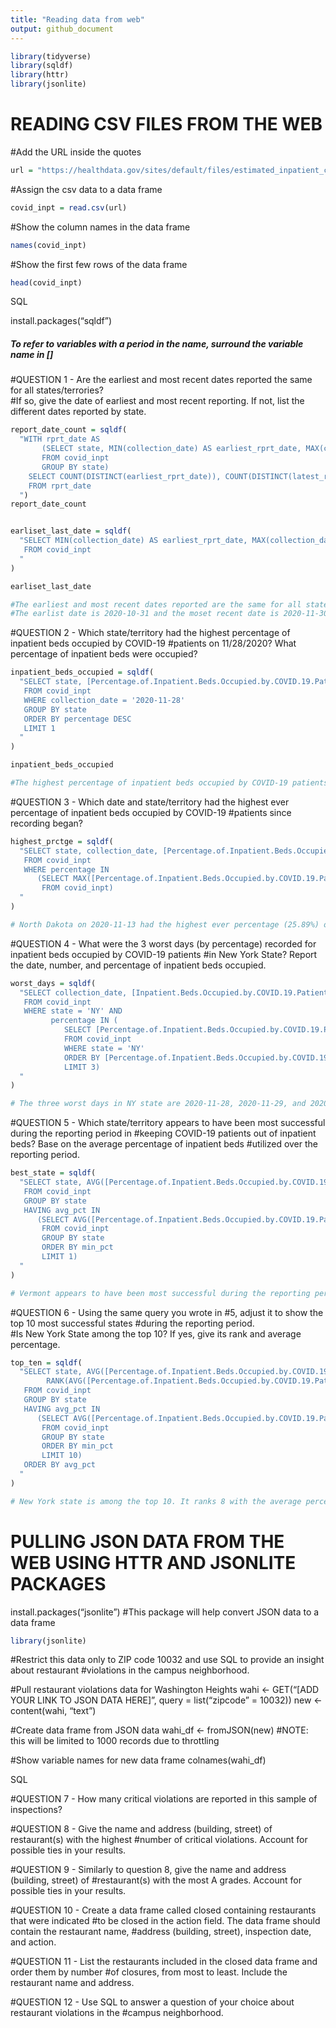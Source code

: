 ```yaml
---
title: "Reading data from web"
output: github_document
---
```

```r
library(tidyverse)
library(sqldf)
library(httr)
library(jsonlite)
```


##################################
# READING CSV FILES FROM THE WEB #
##################################

#Add the URL inside the quotes

```r
url = "https://healthdata.gov/sites/default/files/estimated_inpatient_covid_20201201%201933.csv"
```


#Assign the csv data to a data frame
```r
covid_inpt = read.csv(url)
```


#Show the column names in the data frame
```r
names(covid_inpt)
```


#Show the first few rows of the data frame
```r
head(covid_inpt)
```


####################### SQL #######################

install.packages("sqldf")


##### To refer to variables with a period in the name, surround the variable name in [] #####

#QUESTION 1 - Are the earliest and most recent dates reported the same for all states/terrories?  
#If so, give the date of earliest and most recent reporting.  If not, list the different dates reported by state.
```r
report_date_count = sqldf(
  "WITH rprt_date AS 
       (SELECT state, MIN(collection_date) AS earliest_rprt_date, MAX(collection_date) AS latest_rprt_date
       FROM covid_inpt
       GROUP BY state)
    SELECT COUNT(DISTINCT(earliest_rprt_date)), COUNT(DISTINCT(latest_rprt_date))
    FROM rprt_date
  ") 
report_date_count


earliset_last_date = sqldf(
  "SELECT MIN(collection_date) AS earliest_rprt_date, MAX(collection_date) AS latest_rprt_date
   FROM covid_inpt
  "
)

earliset_last_date

#The earliest and most recent dates reported are the same for all states/terrories. 
#The earlist date is 2020-10-31 and the moset recent date is 2020-11-30. 
```



#QUESTION 2 - Which state/territory had the highest percentage of inpatient beds occupied by COVID-19
#patients on 11/28/2020?  What percentage of inpatient beds were occupied?

```r
inpatient_beds_occupied = sqldf(
  "SELECT state, [Percentage.of.Inpatient.Beds.Occupied.by.COVID.19.Patients.Estimated] AS percentage
   FROM covid_inpt
   WHERE collection_date = '2020-11-28'
   GROUP BY state
   ORDER BY percentage DESC
   LIMIT 1
  "
)

inpatient_beds_occupied

#The highest percentage of inpatient beds occupied by COVID-19 patients on 11/28/2020 is 23.13% in North Dakota. 
```


#QUESTION 3 - Which date and state/territory had the highest ever percentage of inpatient beds occupied by COVID-19
#patients since recording began?

```r
highest_prctge = sqldf(
  "SELECT state, collection_date, [Percentage.of.Inpatient.Beds.Occupied.by.COVID.19.Patients.Estimated] AS percentage
   FROM covid_inpt
   WHERE percentage IN 
      (SELECT MAX([Percentage.of.Inpatient.Beds.Occupied.by.COVID.19.Patients.Estimated]) AS highest_percentage
       FROM covid_inpt) 
  "
)

# North Dakota on 2020-11-13 had the highest ever percentage (25.89%) of inpatient beds occupied by COVID-19 patients since recording began. 

```


#QUESTION 4 - What were the 3 worst days (by percentage) recorded for inpatient beds occupied by COVID-19 patients
#in New York State?  Report the date, number, and percentage of inpatient beds occupied.
```r

worst_days = sqldf(
  "SELECT collection_date, [Inpatient.Beds.Occupied.by.COVID.19.Patients.Estimated] AS number, [Percentage.of.Inpatient.Beds.Occupied.by.COVID.19.Patients.Estimated] AS percentage
   FROM covid_inpt
   WHERE state = 'NY' AND
         percentage IN (
            SELECT [Percentage.of.Inpatient.Beds.Occupied.by.COVID.19.Patients.Estimated]
            FROM covid_inpt
            WHERE state = 'NY'
            ORDER BY [Percentage.of.Inpatient.Beds.Occupied.by.COVID.19.Patients.Estimated] DESC
            LIMIT 3)
  "
)

# The three worst days in NY state are 2020-11-28, 2020-11-29, and 2020-11-30. 
```


#QUESTION 5 - Which state/territory appears to have been most successful during the reporting period in
#keeping COVID-19 patients out of inpatient beds?  Base on the average percentage of inpatient beds
#utilized over the reporting period.

```r
best_state = sqldf(
  "SELECT state, AVG([Percentage.of.Inpatient.Beds.Occupied.by.COVID.19.Patients.Estimated]) AS avg_pct
   FROM covid_inpt
   GROUP BY state
   HAVING avg_pct IN 
      (SELECT AVG([Percentage.of.Inpatient.Beds.Occupied.by.COVID.19.Patients.Estimated]) AS min_pct
       FROM covid_inpt
       GROUP BY state
       ORDER BY min_pct
       LIMIT 1)
  "
)

# Vermont appears to have been most successful during the reporting period in keeping COVID-19 patients out of inpatient beds
```


#QUESTION 6 - Using the same query you wrote in #5, adjust it to show the top 10 most successful states
#during the reporting period.   
#Is New York State among the top 10? If yes, give its rank and average percentage.

```r
top_ten = sqldf(
  "SELECT state, AVG([Percentage.of.Inpatient.Beds.Occupied.by.COVID.19.Patients.Estimated]) AS avg_pct, 
        RANK(AVG([Percentage.of.Inpatient.Beds.Occupied.by.COVID.19.Patients.Estimated])) AS rank
   FROM covid_inpt
   GROUP BY state
   HAVING avg_pct IN 
      (SELECT AVG([Percentage.of.Inpatient.Beds.Occupied.by.COVID.19.Patients.Estimated]) AS min_pct
       FROM covid_inpt
       GROUP BY state
       ORDER BY min_pct
       LIMIT 10)
   ORDER BY avg_pct 
  "
)

# New York state is among the top 10. It ranks 8 with the average percentage of 6.373548
```



###################################################################
# PULLING JSON DATA FROM THE WEB USING HTTR AND JSONLITE PACKAGES #
###################################################################


install.packages("jsonlite")  #This package will help convert JSON data to a data frame

```r
library(jsonlite)
```


#Restrict this data only to ZIP code 10032 and use SQL to provide an insight about restaurant 
#violations in the campus neighborhood.

#Pull restaurant violations data for Washington Heights
wahi <- GET("[ADD YOUR LINK TO JSON DATA HERE]", query = list("zipcode" = 10032))
new <- content(wahi, "text")

#Create data frame from JSON data
wahi_df <- fromJSON(new) #NOTE: this will be limited to 1000 records due to throttling

#Show variable names for new data frame
colnames(wahi_df)


####################### SQL #######################

#QUESTION 7 - How many critical violations are reported in this sample of inspections?


#QUESTION 8 - Give the name and address (building, street) of restaurant(s) with the highest 
#number of critical violations.  Account for possible ties in your results.


#QUESTION 9 - Similarly to question 8, give the name and address (building, street) of 
#restaurant(s) with the most A grades.  Account for possible ties in your results.


#QUESTION 10 - Create a data frame called closed containing restaurants that were indicated 
#to be closed in the action field.  The data frame should contain the restaurant name, 
#address (building, street), inspection date, and action.


#QUESTION 11 - List the restaurants included in the closed data frame and order them by number 
#of closures, from most to least.  Include the restaurant name and address.


#QUESTION 12 - Use SQL to answer a question of your choice about restaurant violations in the 
#campus neighborhood.


